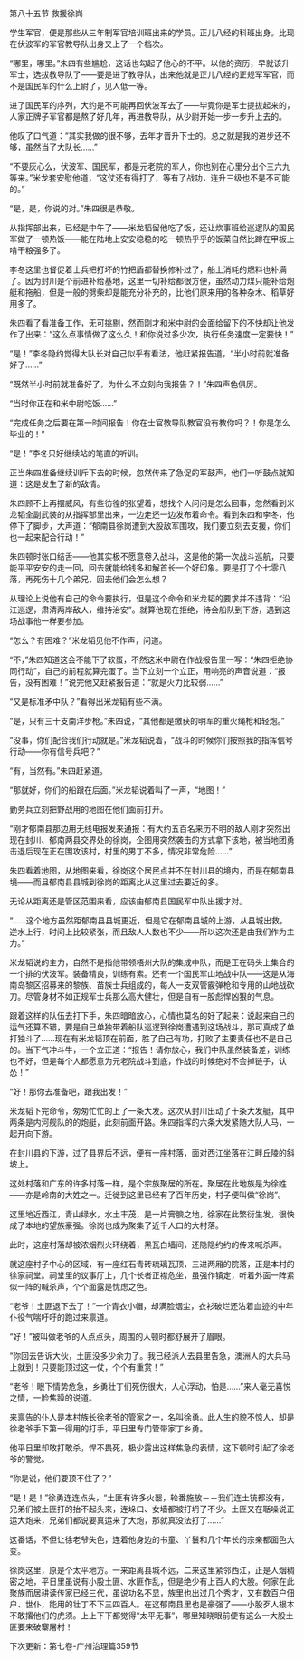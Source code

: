 

第八十五节 救援徐岗

学生军官，便是那些从三年制军官培训班出来的学员。正儿八经的科班出身。比现在伏波军的军官教导队出身又上了一个档次。

“哪里，哪里。”朱四有些尴尬，这话也勾起了他心的不平。以他的资历，早就该升军士，选拔教导队了――要是进了教导队，出来他就是正儿八经的正规军军官，而不是国民军的什么上尉了，见人低一等。

进了国民军的序列，大约是不可能再回伏波军去了――毕竟你是军士提拔起来的，人家正牌子军官都是熬了好几年，再进教导队，从少尉开始一步一步升上去的。

他叹了口气道：“其实我做的很不够，去年才晋升下士的。总之就是我的进步还不够，虽然当了大队长……”

“不要灰心么，伏波军、国民军，都是元老院的军人，你也别在心里分出个三六九等来。”米龙套安慰他道，“这仗还有得打了，等有了战功，连升三级也不是不可能的。”

“是，是，你说的对。”朱四很是恭敬。

从指挥部出来，已经是中午了――米龙韬留他吃了饭，还让炊事班给巡逻队的国民军做了一顿热饭――能在陆地上安安稳稳的吃一顿热乎乎的饭菜自然比蹲在甲板上啃干粮强多了。

李冬这里也督促着士兵把打坏的竹把盾都替换修补过了，船上消耗的燃料也补满了。因为封川是个前进补给基地，这里一切补给都很方便，虽然动力煤只能补给炮艇和拖船，但是一般的劈柴却是能充分补充的，比他们原来用的各种杂木、稻草好用多了。

朱四看了看准备工作，无可挑剔，然而刚才和米中尉的会面给留下的不快却让他发作了出来：“这么点事情做了这么久！和你说过多少次，执行任务速度一定要快！”

“是！”李冬隐约觉得大队长对自己似乎有看法，他赶紧报告道，“半小时前就准备好了……”

“既然半小时前就准备好了，为什么不立刻向我报告？！”朱四声色俱厉。

“当时你正在和米中尉吃饭……”

“完成任务之后要在第一时间报告！你在士官教导队教官没有教你吗？！你是怎么毕业的！”

“是！”李冬只好继续站的笔直的听训。

正当朱四准备继续训斥下去的时候，忽然传来了急促的军鼓声，他们一听鼓点就知道：这是发生了新的敌情。

朱四顾不上再摆威风，有些彷徨的张望着，想找个人问问是怎么回事，忽然看到米龙韬全副武装的从指挥部里出来，一边走还一边发布着命令。看到朱四和李冬，他停下了脚步，大声道：“郁南县徐岗遭到大股敌军围攻，我们要立刻去支援，你们也一起来配合行动！”

朱四顿时张口结舌――他其实极不愿意卷入战斗，这是他的第一次战斗巡航，只要能平平安安的走一回，回去就能给钱多和解首长一个好印象。要是打了个七零八落，再死伤十几个弟兄，回去他们会怎么想？

从理论上说他有自己的命令要执行，但是这个命令和米龙韬的要求并不违背：“沿江巡逻，肃清两岸敌人，维持治安”。就算他现在拒绝，待会船队到下游，遇到这场战事他一样要参加。

“怎么？有困难？”米龙韬见他不作声，问道。

“不，”朱四知道这会不能下了软蛋，不然这米中尉在作战报告里一写：“朱四拒绝协同行动”，自己的前程就算完蛋了。当下立刻一个立正，用响亮的声音说道：“报告，没有困难！”说完他又赶紧报告道：“就是火力比较弱……”

“又是标准矛中队？”看得出米龙韬有些不满。

“是，只有三十支南洋步枪。”朱四说，“其他都是缴获的明军的重火绳枪和轻炮。”

“没事，你们配合我们行动就是。”米龙韬说着，“战斗的时候你们按照我的指挥信号行动――你有信号兵吧？”

“有，当然有。”朱四赶紧道。

“那就好，你们的船跟在后面。”米龙韬说着叫了一声，“地图！”

勤务兵立刻把野战用的地图在他们面前打开。

“刚才郁南县那边用无线电报发来通报：有大约五百名来历不明的敌人刚才突然出现在封川、郁南两县交界处的徐岗，企图用突然袭击的方式拿下该地，被当地团勇击退后现在正在围攻该村，村里的男丁不多，情况非常危险……”

朱四看着地图，从地图来看，徐岗这个居民点并不在封川县的境内，而是在郁南县境――而且郁南县县城到徐岗的距离比从这里过去要近的多。

无论从距离还是管区范围来看，应该由郁南县国民军中队出援才对。

“……这个地方虽然距郁南县县城更近，但是它在郁南县城的上游，从县城出救，逆水上行，时间上比较紧张，而且敌人人数也不少――所以这次还是由我们作为主力。”

米龙韬说的主力，自然不是指他带领梧州大队的集成中队，而是正在码头上集合的一个排的伏波军。装备精良，训练有素。还有一个国民军山地战中队――这是从海南岛黎区招募来的黎族、苗族士兵组成的，每人一支双管霰弹枪和专用的山地战砍刀。尽管身材不如正规军士兵那么高大健壮，但是自有一股彪悍凶狠的气息。

跟着这样的队伍去打下手，朱四暗暗放心，心情也莫名的好了起来：说起来自己的运气还算不错，要是自己单独带着船队巡逻到徐岗遭遇到这场战斗，那可真成了单打独斗了……现在有米龙韬顶在前面，胜了自己有功，打败了主要责任也不是自己的。当下气冲斗牛，一个立正道：“报告！请你放心，我们中队虽然装备差，训练也不好，但是每个人都愿意为元老院战斗到底，作战的时候绝对不会掉链子，认怂！”

“好！那你去准备吧，跟我出发！”

米龙韬下完命令，匆匆忙忙的上了一条大发。这次从封川出动了十条大发艇，其中两条是内河舰队的的炮艇，此刻前面开路。朱四指挥的六条大发紧随大队人马，一起开向下游。

在封川县的下游，过了县界后不远，便有一座村落，面对西江坐落在江畔丘陵的斜坡上。

这处村落和广东的许多村落一样，是个宗族聚居的所在。聚居在此地族是为徐姓――亦是岭南的大姓之一。迁徙到这里已经有了百年历史，村子便叫做“徐岗”。

这里地近西江，青山绿水，水土丰茂，是一片膏腴之地，徐家在此繁衍生发，很快成了本地的望族豪强。徐岗也成为聚集了近千人口的大村落。

此时，这座村落却被浓烟烈火环绕着，黑瓦白墙间，还隐隐约约的传来喊杀声。

就这座村子中心的区域，有一座红石青砖琉璃瓦顶，三进两厢的院落，正是本村的徐家祠堂。祠堂里的议事厅上，几个长者正襟危坐，虽强作镇定，听着外面一阵紧似一阵的喊杀声，个个面露是忧虑之色。

“老爷！土匪退下去了！”一个青衣小帽，却满脸烟尘，衣衫破烂还沾着血迹的中年仆役气喘吁吁的跑过来禀道。

“好！”被叫做老爷的人点点头，周围的人顿时都舒展开了眉眼。

“你回去告诉大伙，土匪没多少余力了。我已经派人去县里告急，澳洲人的大兵马上就到！只要能顶过这一仗，个个有重赏！”

“老爷！眼下情势危急，乡勇壮丁们死伤很大，人心浮动，怕是……”来人毫无喜悦之情，一脸焦躁的说道。

来禀告的仆人是本村族长徐老爷的管家之一，名叫徐勇。此人生的貌不惊人，却是徐老爷手下第一得用的打手，平日里专门管带家丁乡勇。

他平日里却敢打敢杀，悍不畏死，极少露出这样焦急的表情，这下顿时引起了徐老爷的警觉。

“你是说，他们要顶不住了？”

“是！是！”徐勇连连点头，“土匪有许多火器，轮番施放－－我们连土铳都没有，兄弟们被土匪打的抬不起头来，连垛口、女墙都被打坍了不少。土匪又在聒噪说正运大炮来，兄弟们都说要真运来了大炮，那就真没法打了……”

这番话，不但让徐老爷失色，连着他身边的书童、丫鬟和几个年长的宗亲都面色大变。

徐岗这里，原是个太平地方。一来距离县城不远，二来这里紧邻西江，正是人烟稠密之地，平日里虽说有小股土匪、水匪作乱，但是绝少有上百人的大股。何家在此聚族而居耕读传家已经三代，虽说功名不显，族里也出过几个秀才，又有数百户佃户、世仆，能用的壮丁不下三四百人。在这郁南县里也是豪强了――小股歹人根本不敢撂他们的虎须。上上下下都觉得“太平无事”，哪里知晓眼前便有这么一大股土匪要来破寨屠村！

下次更新：第七卷-广州治理篇359节

